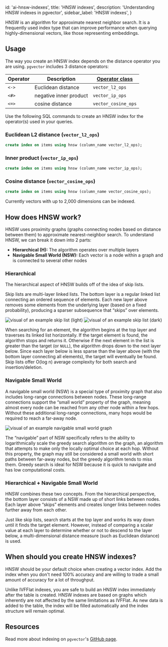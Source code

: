
  id: 'ai-hnsw-indexes',
  title: 'HNSW indexes',
  description: 'Understanding HNSW indexes in pgvector',
  sidebar_label: 'HNSW indexes',
}

HNSW is an algorithm for approximate nearest neighbor search. It is a frequently used index type that can improve performance when querying highly-dimensional vectors, like those representing embeddings.

## Usage

The way you create an HNSW index depends on the distance operator you are using. `pgvector` includes 3 distance operators:

| Operator | Description            | [**Operator class**](https://www.postgresql.org/docs/current/sql-createopclass.html) |
| -------- | ---------------------- | ------------------------------------------------------------------------------------ |
| `<->`    | Euclidean distance     | `vector_l2_ops`                                                                      |
| `<#>`    | negative inner product | `vector_ip_ops`                                                                      |
| `<=>`    | cosine distance        | `vector_cosine_ops`                                                                  |

Use the following SQL commands to create an HNSW index for the operator(s) used in your queries.

### Euclidean L2 distance (`vector_l2_ops`)

```sql
create index on items using hnsw (column_name vector_l2_ops);
```

### Inner product (`vector_ip_ops`)

```sql
create index on items using hnsw (column_name vector_ip_ops);
```

### Cosine distance (`vector_cosine_ops`)

```sql
create index on items using hnsw (column_name vector_cosine_ops);
```

Currently vectors with up to 2,000 dimensions can be indexed.

## How does HNSW work?

HNSW uses proximity graphs (graphs connecting nodes based on distance between them) to approximate nearest-neighbor search. To understand HNSW, we can break it down into 2 parts:

- **Hierarchical (H):** The algorithm operates over multiple layers
- **Navigable Small World (NSW):** Each vector is a node within a graph and is connected to several other nodes

### Hierarchical

The hierarchical aspect of HNSW builds off of the idea of skip lists.

Skip lists are multi-layer linked lists. The bottom layer is a regular linked list connecting an ordered sequence of elements. Each new layer above removes some elements from the underlying layer (based on a fixed probability), producing a sparser subsequence that “skips” over elements.

<div>
  <img
    alt="visual of an example skip list (light)"
    className="dark:hidden"
    src="/docs/img/ai/vector-indexes/hnsw-indexes/skip-list--light.png"
  />
  <img
    alt="visual of an example skip list (dark)"
    className="hidden dark:block"
    src="/docs/img/ai/vector-indexes/hnsw-indexes/skip-list--dark.png"
  />
</div>

When searching for an element, the algorithm begins at the top layer and traverses its linked list horizontally. If the target element is found, the algorithm stops and returns it. Otherwise if the next element in the list is greater than the target (or `NULL`), the algorithm drops down to the next layer below. Since each layer below is less sparse than the layer above (with the bottom layer connecting all elements), the target will eventually be found. Skip lists offer O(log n) average complexity for both search and insertion/deletion.

### Navigable Small World

A navigable small world (NSW) is a special type of proximity graph that also includes long-range connections between nodes. These long-range connections support the “small world” property of the graph, meaning almost every node can be reached from any other node within a few hops. Without these additional long-range connections, many hops would be required to reach a far-away node.

<img
  alt="visual of an example navigable small world graph"
  src="/docs/img/ai/vector-indexes/hnsw-indexes/nsw.png"
/>

The “navigable” part of NSW specifically refers to the ability to logarithmically scale the greedy search algorithm on the graph, an algorithm that attempts to make only the locally optimal choice at each hop. Without this property, the graph may still be considered a small world with short paths between far-away nodes, but the greedy algorithm tends to miss them. Greedy search is ideal for NSW because it is quick to navigate and has low computational costs.

### **Hierarchical +** Navigable Small World

HNSW combines these two concepts. From the hierarchical perspective, the bottom layer consists of a NSW made up of short links between nodes. Each layer above “skips” elements and creates longer links between nodes further away from each other.

Just like skip lists, search starts at the top layer and works its way down until it finds the target element. However, instead of comparing a scalar value at each layer to determine whether or not to descend to the layer below, a multi-dimensional distance measure (such as Euclidean distance) is used.

## When should you create HNSW indexes?

HNSW should be your default choice when creating a vector index. Add the index when you don't need 100% accuracy and are willing to trade a small amount of accuracy for a lot of throughput.

Unlike IVFFlat indexes, you are safe to build an HNSW index immediately after the table is created. HNSW indexes are based on graphs which inherently are not affected by the same limitations as IVFFlat. As new data is added to the table, the index will be filled automatically and the index structure will remain optimal.

## Resources

Read more about indexing on `pgvector`'s [GitHub page](https://github.com/pgvector/pgvector#indexing).


